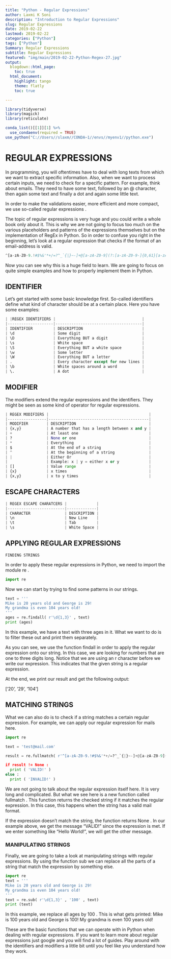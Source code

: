 ```yaml
---
title: "Python - Regular Expressions"
author: Laxmi K Soni 
description: "Introduction to Regular Expressions"
slug: Regular Expressions
date: 2019-02-22
lastmod: 2019-02-22
categories: ["Python"]
tags: ["Python"]
Summary: Regular Expressions
subtitle: Regular Expressions
featured: "img/main/2019-02-22-Python-Regex-27.jpg"
output:
  blogdown::html_page:
    toc: true
  html_document:
    highlight: tango
    theme: flatly
    toc: true

---
```



```r
library(tidyverse)
library(magick)
library(reticulate)

conda_list()[[1]][1] %>% 
  use_condaenv(required = TRUE)
use_python("C://Users//slaxm//CONDA~1//envs//myenv1//python.exe")

```

# REGULAR EXPRESSIONS

In programming, you will oftentimes have to deal with long texts from which we want to extract specific information. Also, when we want to process certain inputs, we need to check for a specific pattern. For example, think about emails. They need to have some text, followed by an @ character, then again some text and finally a dot and again some little text.

In order to make the validations easier, more efficient and more compact, we use so-called regular expressions .

The topic of regular expressions is very huge and you could write a whole book only about it. This is why we are not going to focus too much on the various placeholders and patterns of the expressions themselves but on the implementation of RegEx in Python.
So in order to confuse you right in the beginning, let’s look at a regular expression that checks if the format of an email-address is valid.

```python
^[a-zA-Z0-9.!#$%&'*+/=?^_`{|}~-]+@[a-zA-Z0-9](?:[a-zA-Z0-9-]{0,61}[a-zA-Z0-9])?(?:\.[a-zA-Z0-9](?:[a-zA-Z0-9-]{0,61}[a-zA-Z0-9])?)*$
```

Now you can see why this is a huge field to learn. We are going to focus on quite simple examples and how to properly implement them in Python.

## IDENTIFIER

Let’s get started with some basic knowledge first. So-called identifiers define what kind of
character should be at a certain place. Here you have some examples:

```python
| |REGEX IDENTIFIERS |                                      |
|--------------------|--------------------------------------|
| IDENTIFIER         | DESCRIPTION                          |
| \d                 | Some digit                           |
| \D                 | Everything BUT a digit               |
| \s                 | White space                          |
| \S                 | Everything BUT a white space         |
| \w                 | Some letter                          |
| \W                 | Everything BUT a letter              |
| .                  | Every character except for new lines |
| \b                 | White spaces around a word           |
| \.                 | A dot                                |
```
## MODIFIER

The modifiers extend the regular expressions and the identifiers. They might be seen as some kind of operator for regular expressions.

```python

| REGEX MODIFIERS |                                            |
|-----------------|--------------------------------------------|
| MODIFIER        | DESCRIPTION                                |
| {x,y}           | A number that has a length between x and y |
| +               | At least one                               |
| ?               | None or one                                |
| *               | Everything                                 |
| $               | At the end of a string                     |
| ^               | At the beginning of a string               |
| |               | Either Or                                  |
|                 | Example: x | y = either x or y             |
| []              | Value range                                |
| {x}             | x times                                    |
| {x,y}           | x to y times                               |

```

## ESCAPE CHARACTERS

```python

| REGEX ESCAPE CHARATCERS |             |
|-------------------------|-------------|
| CHARACTER               | DESCRIPTION |
| \n                      | New Line    |
| \t                      | Tab         |
| \s                      | White Space |
```

## APPLYING REGULAR EXPRESSIONS

`FINDING STRINGS`

In order to apply these regular expressions in Python, we need to import the module re .

```python
import re
```

Now we can start by trying to find some patterns in our strings.

```python
text = '''
Mike is 20 years old and George is 29!
My grandma is even 104 years old!
'''
ages = re.findall( r'\d{1,3}' , text)
print (ages)

```
In this example, we have a text with three ages in it. What we want to do is to filter these out and print them separately.

As you can see, we use the function findall in order to apply the regular expression onto our string. In this case, we are looking for numbers that are one to three digits long. Notice that we are using an r character before we write our expression. This indicates that the given string is a regular expression.

At the end, we print our result and get the following output:

['20', '29', '104']

## MATCHING STRINGS

What we can also do is to check if a string matches a certain regular expression. For example, we can apply our regular expression for mails here.

```python
import re

text = 'test@mail.com'

result = re.fullmatch( r'^[a-zA-Z0-9.!#$%&'*+/=?^_`{|}~-]+@[a-zA-Z0-9](?:[a-zA-Z0-9-]{0,61}[a-zA-Z0-9])?(?:\.[a-zA-Z0-9](?:[a-zA-Z0-9-]{0,61}[a-zA-Z0-9])?)*$' , text)

if result != None :
  print ( 'VALID!' )
else :
  print ( 'INVALID!' )
```

We are not going to talk about the regular expression itself here. It is very long and complicated. But what we see here is a new function called fullmatch . This function returns the checked string if it matches the regular expression. In this case, this happens when the string has a valid mail format.

If the expression doesn’t match the string, the function returns None . In our example above, we get the message “VALID!” since the expression is met. If we enter something like “Hello World!”, we will get the other message.

### MANIPULATING STRINGS

Finally, we are going to take a look at manipulating strings with regular expressions. By using the function sub we can replace all the parts of a string that match the expression by something else.

```python
import re
text = '''
Mike is 20 years old and George is 29!
My grandma is even 104 years old!
'''
text = re.sub( r'\d{1,3}' , '100' , text)
print (text)
```

In this example, we replace all ages by 100 . This is what gets printed:
Mike is 100 years old and George is 100!
My grandma is even 100 years old!

These are the basic functions that we can operate with in Python when dealing with regular expressions. If you want to learn more about regular expressions just google and you will find a lot of guides. Play around with the identifiers and modifiers a little bit until you feel like you understand how they work.


